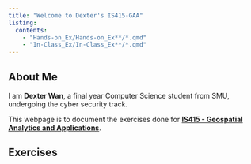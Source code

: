 ```yaml
---
title: "Welcome to Dexter's IS415-GAA"
listing: 
  contents:
    - "Hands-on_Ex/Hands-on_Ex**/*.qmd"
    - "In-Class_Ex/In-Class_Ex**/*.qmd"
---
```


## About Me

I am **Dexter Wan**, a final year Computer Science student from SMU, undergoing the cyber security track.

This webpage is to document the exercises done for [**IS415 - Geospatial Analytics and Applications**]{.underline}.

## Exercises
